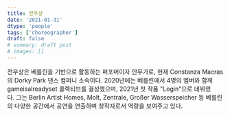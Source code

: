 ```yaml
---
title: 전우상
date: '2021-01-31'
dtype: 'people'
tags: ['choreographer']
draft: false
# summary: draft post
# images: []
---
```


전우상은 베를린을 기반으로 활동하는 퍼포머이자 안무가로, 현재 Constanza Macras의 Dorky Park 댄스 컴퍼니 소속이다. 2020년에는 베를린에서 4명의 멤버와 함께 gameisalreadyset 콜렉티브를 결성했으며, 2021년 첫 작품 "Login"으로 데뷔했다. 그는 Berlin Artist Homes, Molt, Zentrale, Großer Wasserspeicher 등 베를린의 다양한 공간에서 공연을 연출하며 창작자로서 역량을 보여주고 있다.